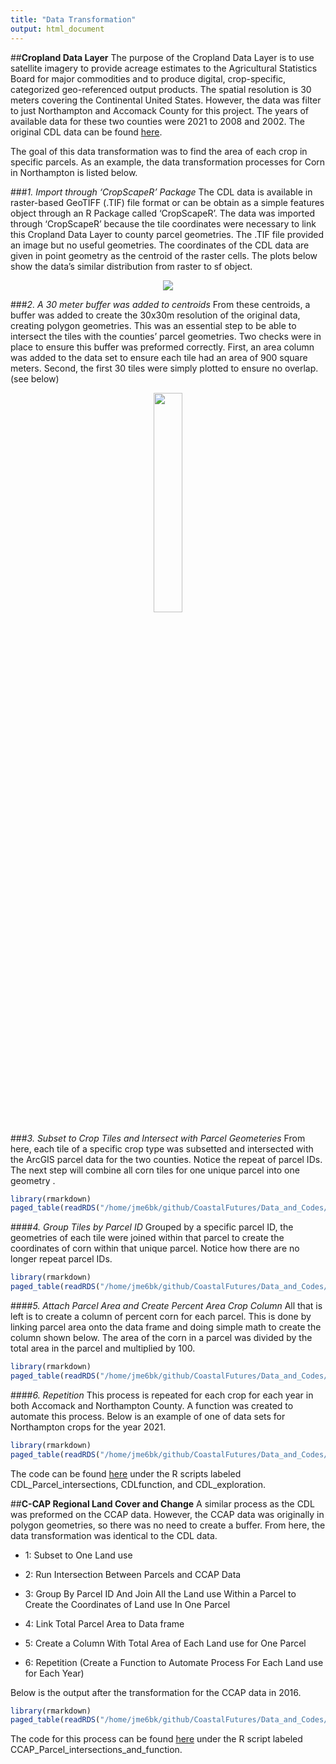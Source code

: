 ```yaml
---
title: "Data Transformation"
output: html_document
---
```

##**Cropland Data Layer**
The purpose of the Cropland Data Layer is to use satellite imagery to provide acreage estimates to the Agricultural Statistics Board for major commodities and to produce digital, crop-specific, categorized geo-referenced output products. The spatial resolution is 30 meters covering the Continental United States. However, the data was filter to just Northampton and Accomack County for this project. The years of available data for these two counties were 2021 to 2008 and 2002. The original CDL data can be found [here](https://croplandcros.scinet.usda.gov). 

The goal of this data transformation was to find the area of each crop in specific parcels. As an example, the data transformation processes for Corn in Northampton is listed below. 

###*1. Import through 'CropScapeR' Package*
The CDL data is available in raster-based GeoTIFF (.TIF) file format or can be obtain as a simple features object through an R Package called 'CropScapeR'. The data was imported through 'CropScapeR' because the tile coordinates were necessary to link this Cropland Data Layer to county parcel geometries. The .TIF file provided an image but no useful geometries. The coordinates of the CDL data are given in point geometry as the centroid of the raster cells. The plots below show the data's similar distribution from raster to sf object. 

<p align="center">  

![](www/Raster_to_CDL.png)  
</p> 


###*2. A 30 meter buffer was added to centroids*
From these centroids, a buffer was added to create the 30x30m resolution of the original data, creating polygon geometries. This was an essential step to be able to intersect the tiles with the counties' parcel geometries. Two checks were in place to ensure this buffer was preformed correctly. First, an area column was added to the data set to ensure each tile had an area of 900 square meters. Second, the first 30 tiles were simply plotted to ensure no overlap. (see below)

<p align="center">  

![](www/CDLTilePlot.png){width=30%}
</p>

###*3. Subset to Crop Tiles and Intersect with Parcel Geometeries*
From here, each tile of a specific crop type was subsetted and intersected with the ArcGIS parcel data for the two counties. Notice the repeat of parcel IDs. The next step will combine all corn tiles for one unique parcel into one geometry .

```r
library(rmarkdown)
paged_table(readRDS("/home/jme6bk/github/CoastalFutures/Data_and_Codes/corn_accomack2.RDS"))
```
####*4. Group Tiles by Parcel ID*
Grouped by a specific parcel ID, the geometries of each tile were joined within that parcel to create the coordinates of corn within that unique parcel. Notice how there are no longer repeat parcel IDs.

```r
library(rmarkdown)
paged_table(readRDS("/home/jme6bk/github/CoastalFutures/Data_and_Codes/merge_corn_accomack1.RDS"))

```

####*5. Attach Parcel Area and Create Percent Area Crop Column*
All that is left is to create a column of percent corn for each parcel. This is done by linking parcel area onto the data frame and doing simple math to create the column shown below. The area of the corn in a parcel was divided by the total area in the parcel and multiplied by 100.

```r
library(rmarkdown)
paged_table(readRDS("/home/jme6bk/github/CoastalFutures/Data_and_Codes/merge_corn_accomack2.RDS"))

```

####*6. Repetition*
This process is repeated for each crop for each year in both Accomack and Northampton County. A function was created to automate this process. Below is an example of one of data sets for Northampton crops for the year 2021. 

```r
library(rmarkdown)
paged_table(readRDS("/home/jme6bk/github/CoastalFutures/Data_and_Codes/Northampton2021.RDS"))
```

The code can be found [here](https://github.com/uva-bi-sdad/dspg22_coastal/tree/master/src/parcels) under the R scripts labeled CDL_Parcel_intersections, CDLfunction, and CDL_exploration. 

##**C-CAP Regional Land Cover and Change**
A similar process as the CDL was preformed on the CCAP data. However, the CCAP data was originally in polygon geometries, so there was no need to create a buffer. From here, the data transformation was identical to the CDL data. 

- 1: Subset to One Land use 

- 2: Run Intersection Between Parcels and CCAP Data  

- 3: Group By Parcel ID And Join All the Land use Within a Parcel to Create the Coordinates of Land use In One Parcel

- 4: Link Total Parcel Area to Data frame 

- 5: Create a Column With Total Area of Each Land use for One Parcel  

- 6: Repetition (Create a Function to Automate Process For Each Land use for Each Year)

Below is the output after the transformation for the CCAP data in 2016. 

```r
library(rmarkdown)
paged_table(readRDS("/home/jme6bk/github/CoastalFutures/Data_and_Codes/landuse2016.RDS"))

```

The code for this process can be found [here](https://github.com/uva-bi-sdad/dspg22_coastal/blob/master/src/parcels/CCAP_Parcel_intersections_and_function.R) under the R script labeled CCAP_Parcel_intersections_and_function.


